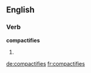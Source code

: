 ==English==

===Verb===
'''compactifies'''

# {{en-third-person singular of|compactify}}

[[de:compactifies]]
[[fr:compactifies]]
